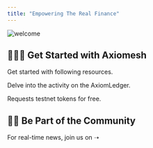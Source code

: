 ```yaml
---
title: "Empowering The Real Finance"
---
```


![welcome](images/architecture.png)

## 🧑🏻‍💻 Get Started with Axiomesh 
Get started with following resources.

<CardGroup>

  <Card
    title="AXMScan" icon="browser" iconType="duotone" href="https://scan.aries.axiomesh.io">
    Delve into the activity on the AxiomLedger.
  </Card>

  <Card
    title="Faucet" icon="faucet-drip" iconType="duotone" href="https://faucet.aries.axiomesh.io">
    Requests testnet tokens for free.
  </Card>

</CardGroup>

## 🏄‍♂️ Be Part of the Community
For real-time news, join us on ➝
<CardGroup>

  <Card
    title="Github" icon="github" iconType="duotone" href="https://github.com/axiomesh">
    
  </Card>

  <Card
    title="Twitter" icon="twitter" iconType="duotone" href="https://twitter.com/axiomesh?s=20">
    
  </Card>

</CardGroup>

